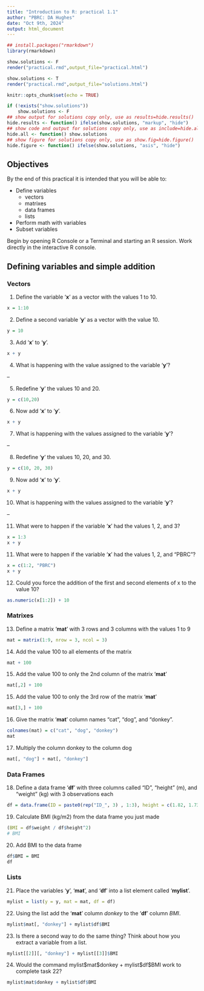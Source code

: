 ```yaml
---
title: "Introduction to R: practical 1.1"
author: "PBRC: DA Hughes"
date: "Oct 9th, 2024"
output: html_document
---
```


```r
## install.packages("rmarkdown")
library(rmarkdown)

show.solutions <- F
render("practical.rmd",output_file="practical.html")

show.solutions <- T
render("practical.rmd",output_file="solutions.html")
```

```r
knitr::opts_chunk$set(echo = TRUE)

if (!exists("show.solutions"))
    show.solutions <- F
## show output for solutions copy only, use as results=hide.results()
hide.results <- function() ifelse(show.solutions, "markup", "hide")
## show code and output for solutions copy only, use as include=hide.all()
hide.all <- function() show.solutions
## show figure for solutions copy only, use as show.fig=hide.figure()
hide.figure <- function() ifelse(show.solutions, "asis", "hide")
```

## Objectives

By the end of this practical it is intended that you will be able to:

* Define variables
  * vectors
  * matrixes
  * data frames
  * lists
* Perform math with variables 
* Subset variables

Begin by opening R Console or a Terminal and starting an R session. Work directly in the interactive R console. 


## Defining variables and simple addition 

### Vectors

1. Define the variable '**x**' as a vector with the values 1 to 10.
```r
x = 1:10
```

2. Define a second variable '**y**' as a vector with the value 10. 
```r
y = 10
```

3. Add '**x**' to '**y**'.
```r
x + y
```

4. What is happening with the value assigned to the variable '**y**'?

--

5. Redefine '**y**' the values 10 and 20. 
```r
y = c(10,20)
```

6. Now add '**x**' to '**y**'.
```r
x + y
```

7. What is happening with the values assigned to the variable '**y**'?

--

8. Redefine '**y**' the values 10, 20, and 30. 
```r
y = c(10, 20, 30)
```

9. Now add '**x**' to '**y**'.
```r
x + y
```

10. What is happening with the values assigned to the variable '**y**'?

--

11. What were to happen if the variable '**x**' had the values 1, 2, and 3?
```r
x = 1:3
x + y
```

11. What were to happen if the variable '**x**' had the values 1, 2, and "PBRC"?
```r
x = c(1:2, "PBRC")
x + y
```

12. Could you force the addition of the first and second elements of x to the value 10?

```r
as.numeric(x[1:2]) + 10
```

### Matrixes

13. Define a matrix '**mat**' with 3 rows and 3 columns with the values 1 to 9

```r
mat = matrix(1:9, nrow = 3, ncol = 3)
```

14. Add the value 100 to all elements of the matrix

```r
mat + 100
```
15. Add the value 100 to only the 2nd column of the matrix '**mat**'

```r
mat[,2] + 100
```

15. Add the value 100 to only the 3rd row of the matrix '**mat**'

```r
mat[3,] + 100
```

16. Give the matrix '**mat**' column names "cat", "dog", and "donkey".

```r
colnames(mat) = c("cat", "dog", "donkey")
mat
```
17. Multiply the column donkey to the column dog

```r
mat[, "dog"] + mat[, "donkey"]
```

### Data Frames

18. Define a data frame '**df**' with three columns called "ID", "height" (m), and "weight" (kg) with 3 observations each

```r
df = data.frame(ID = paste0(rep("ID_", 3) , 1:3), height = c(1.82, 1.73, 1.67), weight = c(90, 110, 85))
```

19. Calculate BMI (kg/m2) from the data frame you just made

```r
(BMI = df$weight / df$height^2)
# BMI
```

20. Add BMI to the data frame

```r
df$BMI = BMI
df
```

### Lists

21. Place the variables '**y**', '**mat**', and '**df**' into a list element called '**mylist**'.

```r
mylist = list(y = y, mat = mat, df = df)
```

22. Using the list add the '**mat**' column *donkey* to the '**df**' column *BMI*. 

```r
mylist$mat[, "donkey"] + mylist$df$BMI
```

23. Is there a second way to do the same thing? Think about how you extract a variable from a list.

```r
mylist[[2]][, "donkey"] + mylist[[3]]$BMI
```


24. Would the command mylist\$mat\$donkey + mylist\$df\$BMI work to complete task 22?

```r
mylist$mat$donkey + mylist$df$BMI
```

<br><br><br><br><br>

